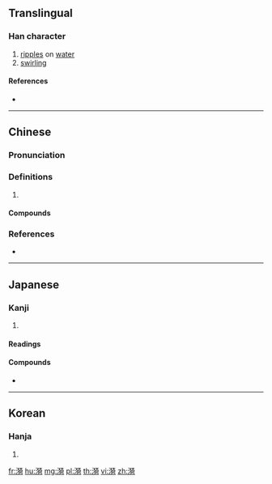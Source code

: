 ==Translingual==

===Han character===
{{Han char|rn=85|rad=水|as=11|sn=14|four=34121|canj=EKHR|ids=⿰氵猗}}

# [[ripple]]s on [[water]]
# [[swirling]]

====References====
* {{Han ref|kx=0646.300|dkj=18164|dj=1056.090|hdz=31727.020|uh=6F2A|ud=28458|bh=BAAC|bd=47788}}

----

==Chinese==
{{zh-forms}}

===Pronunciation===
{{zh-pron
|m=yī
|c=ji1,ji2
|mc=y
|oc=y
|cat=
}}

===Definitions===
{{zh-hanzi}}

# {{rfdef|zh}}

====Compounds====
{{zh-der|淪漪|漣漪|漪漣}}

===References===
* {{R:yue:Hanzi}}

----

==Japanese==

===Kanji===
{{ja-kanji|grade=|rs=水11}}

# {{defn|lang=ja|sort=水11}}

====Readings====
{{ja-readings|goon=[[い]] (i)|kanon=[[い]] (i)|kun=[[なみ]] (nami)}}

====Compounds====
* {{ja-r|漣漪|れんい|[[ripple]]}}

----

==Korean==

===Hanja===
{{ko-hanja|hangeul=의|eumhun=|rv=ui|mr=ŭi|y=uy}}

# {{defn|lang=ko|sort=水11}}

[[fr:漪]]
[[hu:漪]]
[[mg:漪]]
[[pl:漪]]
[[th:漪]]
[[vi:漪]]
[[zh:漪]]